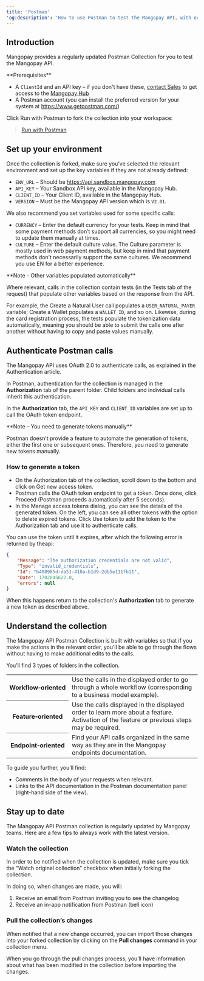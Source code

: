 ```yaml
---
title: 'Postman'
'og:description': 'How to use Postman to test the Mangopay API, with our dedicated collection containing all endpoints plus feature-focused flows.'  
---
```


## Introduction  

Mangopay provides a regularly updated Postman Collection for you to test the Mangopay API.  

<Info >
    **Prerequisites**

- A `ClientId` and an API key – if you don't have these, <a href="https://mangopay.com/contact" target="_blank">contact Sales</a> to get access to the <a href="https://hub.mangopay.com/" target="_blank">Mangopay Hub</a>
- A Postman account (you can install the preferred version for your system at https://www.getpostman.com/)
</Info>

Click Run with Postman to fork the collection into your workspace: 

><a href="https://app.getpostman.com/run-collection/15344095-47c29023-1d0b-4f09-ae65-9054db181208?action=collection%2Ffork&collection-url=entityId%3D15344095-47c29023-1d0b-4f09-ae65-9054db181208%26entityType%3Dcollection%26workspaceId%3Dce5d4567-dadc-448f-9509-778fee33cca0#?env%5BMANGOPAY%20Sandbox%5D=W3sia2V5IjoiRU5WX1VSTCIsInZhbHVlIjoiaHR0cHM6Ly9hcGkuc2FuZGJveC5tYW5nb3BheS5jb20iLCJlbmFibGVkIjp0cnVlLCJ0eXBlIjoiZGVmYXVsdCIsInNlc3Npb25WYWx1ZSI6Imh0dHBzOi8vYXBpLnNhbmRib3gubWFuZ29wYXkuY29tIiwic2Vzc2lvbkluZGV4IjowfSx7ImtleSI6IkNMSUVOVF9VUkwiLCJ2YWx1ZSI6IiIsImVuYWJsZWQiOnRydWUsInR5cGUiOiJzZWNyZXQiLCJzZXNzaW9uVmFsdWUiOiIiLCJzZXNzaW9uSW5kZXgiOjF9LHsia2V5IjoiQVBJX0tFWSIsInZhbHVlIjoiIiwiZW5hYmxlZCI6dHJ1ZSwidHlwZSI6InNlY3JldCIsInNlc3Npb25WYWx1ZSI6IiIsInNlc3Npb25JbmRleCI6Mn1d">Run with Postman</a>

## Set up your environment  

Once the collection is forked, make sure you’ve selected the relevant environment and set up the key variables if they are not already defined:  
- `ENV_URL` – Should be https://api.sandbox.mangopay.com 
- `API_KEY` – Your Sandbox API key, available in the Mangopay Hub.  
- `CLIENT_ID` – Your Client ID, available in the Mangopay Hub.  
- `VERSION` – Must be the Mangopay API version which is `V2.01`.  

We also recommend you set variables used for some specific calls:  
- `CURRENCY` – Enter the default currency for your tests. Keep in mind that some payment methods don’t support all currencies, so you might need to update them manually at times.  
- `CULTURE` – Enter the default culture value. The Culture parameter is mostly used in web payment methods, but keep in mind that payment methods don’t necessarily support the same cultures. We recommend you use EN for a better experience.  

<Note>  
**Note - Other variables populated automatically** 
  
Where relevant, calls in the collection contain tests (in the Tests tab of the request) that populate other variables based on the response from the API.   

For example, the Create a Natural User call populates a `USER_NATURAL_PAYER` variable; Create a Wallet populates a `WALLET_ID`, and so on. Likewise, during the card registration process, the tests populate the tokenization data automatically, meaning you should be able to submit the calls one after another without having to copy and paste values manually.   
</Note>  

## Authenticate Postman calls  

The Mangopay API uses OAuth 2.0 to authenticate calls, as explained in the Authentication article.  

In Postman, authentication for the collection is managed in the **Authorization** tab of the parent folder. Child folders and individual calls inherit this authentication.   

In the **Authorization** tab, the `API_KEY` and `CLIENT_ID` variables are set up to call the OAuth token endpoint.   

<Note>  
**Note – You need to generate tokens manually** 
  
Postman doesn’t provide a feature to automate the generation of tokens, either the first one or subsequent ones. Therefore, you need to generate new tokens manually.  
</Note>  

### How to generate a token  
- On the Authorization tab of the collection, scroll down to the bottom and click on Get new access token.   
- Postman calls the OAuth token endpoint to get a token. Once done, click Proceed (Postman proceeds automatically after 5 seconds).  
- In the Manage access tokens dialog, you can see the details of the generated token. On the left, you can see all other tokens with the option to delete expired tokens. Click Use token to add the token to the Authorization tab and use it to authenticate calls.  

You can use the token until it expires, after which the following error is returned by theapi:

```json 401 - Authorization credentials not valid
{
    "Message": "The authorization credentials are not valid",
    "Type": "invalid_credentials",
    "Id": "b408985d-da51-410a-b1d9-2db5e111fb11",
    "Date": 1702045622.0,
    "errors": null
}
```  

When this happens return to the collection's **Authorization** tab to generate a new token as described above.  

## Understand the collection  

The Mangopay API Postman Collection is built with variables so that if you make the actions in the relevant order, you’ll be able to go through the flows without having to make additional edits to the calls.  

You’ll find 3 types of folders in the collection. 

<table class="header-column">
    <tbody>
        <tr>
            <th class="header">Workflow&#8209;oriented</th>
            <td class="table-content">Use the calls in the displayed order to go through a whole workflow (corresponding to a business model example).</td>
        </tr>
        <tr>
            <th class="header">Feature&#8209;oriented</th>
            <td class="table-content">Use the calls displayed in the displayed order to learn more about a feature. Activation of the feature or previous steps may be required.</td>
        </tr>
        <tr>
            <th class="header">Endpoint&#8209;oriented</th>
            <td class="table-content">Find your API calls organized in the same way as they are in the Mangopay endpoints documentation.</td>
        </tr>
    </tbody>
</table>

To guide you further, you’ll find:  
- Comments in the body of your requests when relevant.  
- Links to the API documentation in the Postman documentation panel (right-hand side of the view).   

## Stay up to date  

The Mangopay API Postman collection is regularly updated by Mangopay teams. Here are a few tips to always work with the latest version.  

### Watch the collection  

In order to be notified when the collection is updated, make sure you tick the “Watch original collection” checkbox when initially forking the collection.  

In doing so, when changes are made, you will:  
1. Receive an email from Postman inviting you to see the changelog  
2. Receive an in-app notification from Postman (bell icon)  

### Pull the collection’s changes  

When notified that a new change occurred, you can import those changes into your forked collection by clicking on the **Pull changes** command in your collection menu.  

When you go through the pull changes process, you’ll have information about what has been modified in the collection before importing the changes.